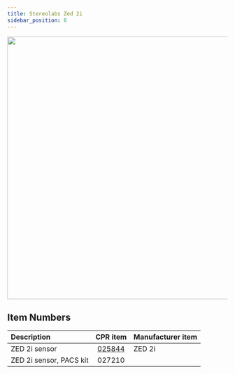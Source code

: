 ```yaml
---
title: Stereolabs Zed 2i
sidebar_position: 6
---
```



<center>
  <img
    src="/img/sensor_stereolabs_zed2i_1.jpg"
    width="600"
  />
</center>

<Safety />

## Item Numbers

| Description             |                       CPR item                       | Manufacturer item |
| :---------------------- | :--------------------------------------------------: | :---------------- |
| ZED 2i sensor           | [025844](/assets/clearpath_robotics_025844-TDS1.pds) | ZED 2i            |
| ZED 2i sensor, PACS kit |                        027210                        |                   |
